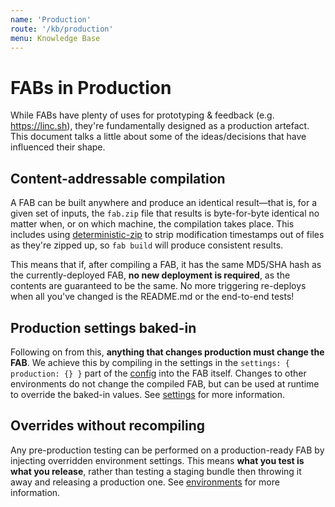 ```yaml
---
name: 'Production'
route: '/kb/production'
menu: Knowledge Base
---
```


# FABs in Production

While FABs have plenty of uses for prototyping & feedback (e.g. https://linc.sh), they're fundamentally designed as a production artefact. This document talks a little about some of the ideas/decisions that have influenced their shape.

## Content-addressable compilation

A FAB can be built anywhere and produce an identical result—that is, for a given set of inputs, the `fab.zip` file that results is byte-for-byte identical no matter when, or on which machine, the compilation takes place. This includes using [deterministic-zip](https://npm.im/deterministic-zip) to strip modification timestamps out of files as they're zipped up, so `fab build` will produce consistent results.

This means that if, after compiling a FAB, it has the same MD5/SHA hash as the currently-deployed FAB, **no new deployment is required**, as the contents are guaranteed to be the same. No more triggering re-deploys when all you've changed is the README.md or the end-to-end tests!

## Production settings baked-in

Following on from this, **anything that changes production must change the FAB**. We achieve this by compiling in the settings in the `settings: { production: {} }` part of the [config](/kb/configuration) into the FAB itself. Changes to other environments do not change the compiled FAB, but can be used at runtime to override the baked-in values. See [settings](/kb/settings) for more information.

## Overrides without recompiling

Any pre-production testing can be performed on a production-ready FAB by injecting overridden environment settings. This means **what you test is what you release**, rather than testing a staging bundle then throwing it away and releasing a production one. See [environments](/kb/environments) for more information.

